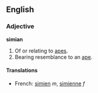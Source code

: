 ==English==
===Adjective===
'''simian'''

#Of or relating to [[ape]]s.
#Bearing resemblance to an [[ape]].

====Translations====
*French: [[simien]] ''m'', [[simienne]] ''f''